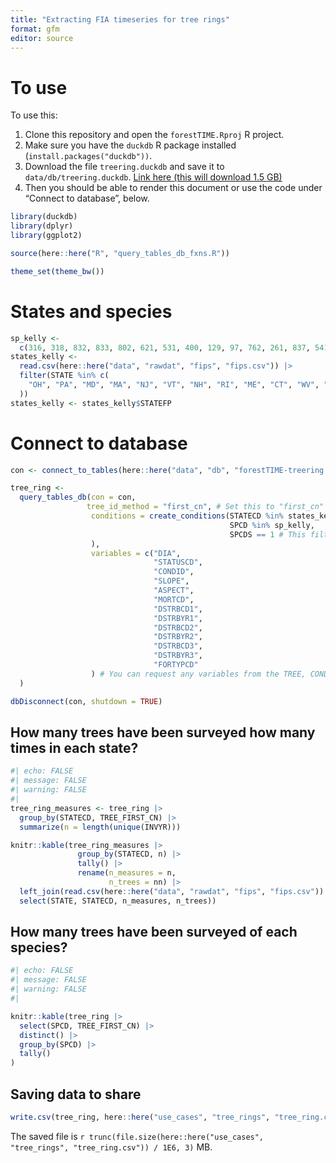 ```yaml
---
title: "Extracting FIA timeseries for tree rings"
format: gfm
editor: source
---
```




# To use

To use this:

1. Clone this repository and open the `forestTIME.Rproj` R project.
2. Make sure you have the `duckdb` R package installed (`install.packages("duckdb"))`.
3. Download the file `treering.duckdb` and save it to `data/db/treering.duckdb`. [Link here (this will download 1.5 GB)](https://arizona.box.com/s/nlykl9rbchlk2bj9npjd8dej5iw06i8a)
4. Then you should be able to render this document or use the code under "Connect to database", below. 

```r

library(duckdb)
library(dplyr)
library(ggplot2)

source(here::here("R", "query_tables_db_fxns.R"))

theme_set(theme_bw())

```


# States and species

```r
sp_kelly <-
  c(316, 318, 832, 833, 802, 621, 531, 400, 129, 97, 762, 261, 837, 541, 12)
states_kelly <-
  read.csv(here::here("data", "rawdat", "fips", "fips.csv")) |>
  filter(STATE %in% c(
    "OH", "PA", "MD", "MA", "NJ", "VT", "NH", "RI", "ME", "CT", "WV", "NY", "IN", "IA", "IL", "MI", "MO", "WI", "MN"
  ))
states_kelly <- states_kelly$STATEFP
```

# Connect to database

```r

con <- connect_to_tables(here::here("data", "db", "forestTIME-treering.duckdb"))

tree_ring <-
  query_tables_db(con = con,
                 tree_id_method = "first_cn", # Set this to "first_cn" to identify trees by the chain of control numbers. Set it to "composite" to use the string of STATE_PLOT_etc. 
                  conditions = create_conditions(STATECD %in% states_kelly,
                                                 SPCD %in% sp_kelly,
                                                 SPCDS == 1 # This filters out any trees that have multiple SPCDs recorded over time. 
                  ),
                  variables = c("DIA",
                                "STATUSCD",
                                "CONDID", 
                                "SLOPE",
                                "ASPECT",
                                "MORTCD",
                                "DSTRBCD1",
                                "DSTRBYR1",
                                "DSTRBCD2",
                                "DSTRBYR2",
                                "DSTRBCD3",
                                "DSTRBYR3",
                                "FORTYPCD"
                  ) # You can request any variables from the TREE, CONDITION, or PLOT table (except for the MODIFIED and CREATED_IN_INSTANCE codes). If you want the CNs for the rows from the PLOT or CONDITION tables those are named PLOT_CN and COND_CN, respectively. 
  )

dbDisconnect(con, shutdown = TRUE)
```


## How many trees have been surveyed how many times in each state?

```r
#| echo: FALSE
#| message: FALSE
#| warning: FALSE
#| 
tree_ring_measures <- tree_ring |> 
  group_by(STATECD, TREE_FIRST_CN) |>
  summarize(n = length(unique(INVYR))) 

knitr::kable(tree_ring_measures |>
               group_by(STATECD, n) |>
               tally() |>
               rename(n_measures = n,
                      n_trees = nn) |>
  left_join(read.csv(here::here("data", "rawdat", "fips", "fips.csv")) |> select(STATEFP, STATE), by = c("STATECD" = "STATEFP")) |>
  select(STATE, STATECD, n_measures, n_trees))


```


## How many trees have been surveyed of each species?

```r
#| echo: FALSE
#| message: FALSE
#| warning: FALSE
#| 

knitr::kable(tree_ring |> 
  select(SPCD, TREE_FIRST_CN) |>
  distinct() |>
  group_by(SPCD) |>
  tally()
)


```

## Saving data to share

```r

write.csv(tree_ring, here::here("use_cases", "tree_rings", "tree_ring.csv"))

```

The saved file is `r trunc(file.size(here::here("use_cases", "tree_rings", "tree_ring.csv")) / 1E6, 3)` MB.
